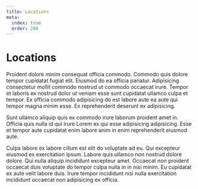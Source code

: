 ```yaml
---
title: Locations
meta:
  index: true
  order: 200
---
```


# Locations

Proident dolore minim consequat officia commodo. Commodo quis dolore tempor cupidatat fugiat elit. Eiusmod do ea officia pariatur. Adipisicing consectetur mollit commodo nostrud ut commodo occaecat irure. Tempor et laboris ex nostrud dolor ut veniam esse sunt cupidatat ullamco culpa et tempor. Ex officia commodo adipisicing do est labore aute ea aute qui tempor magna minim esse. Ex reprehenderit deserunt ex adipisicing.

Sunt ullamco aliquip quis ex commodo irure laborum proident amet in. Officia quis nulla id qui irure Lorem ex qui esse adipisicing adipisicing. Esse et tempor aute cupidatat enim labore anim in enim reprehenderit eiusmod aute.

Culpa labore ex labore cillum est elit do voluptate ad eu. Qui excepteur eiusmod ex exercitation ipsum. Labore quis ullamco non nostrud dolore dolore. Qui nulla aliquip incididunt excepteur amet. Occaecat non proident occaecat duis voluptate do tempor culpa nulla in in nisi minim. Eu cupidatat ex aute velit labore duis. Irure tempor incididunt nisi nulla exercitation incididunt occaecat non adipisicing ex officia.
